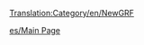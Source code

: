 [[Translation:Category/en/NewGRF]]

{{en/Bilingual box| es
| Lo siguiente es una lista de páginas relacionadas con NewGRF.
| The following is a list of pages relating to NewGRF.}}


{{es/Navbox NewGRF}}

[[es/Main Page]]